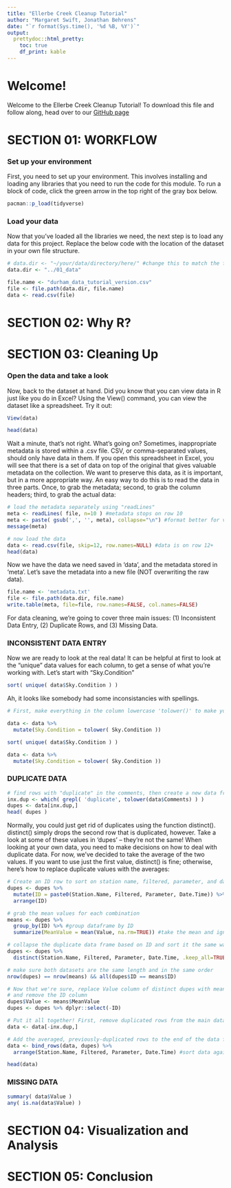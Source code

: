 ```yaml
---
title: "Ellerbe Creek Cleanup Tutorial"
author: "Margaret Swift, Jonathan Behrens"
date: "`r format(Sys.time(), '%d %B, %Y')`"
output:
  prettydoc::html_pretty:
    toc: true
    df_print: kable
---
```


# Welcome!

Welcome to the Ellerbe Creek Cleanup Tutorial! To download this file and follow along, head over to our [GitHub page](https://github.com/margaret-swift/ellerbe-creek)

# SECTION 01: WORKFLOW

### Set up your environment

First, you need to set up your environment. This involves installing and loading any libraries that you need to run the code for this module. To run a block of code, click the green arrow in the top right of the gray box below. 

```r

pacman::p_load(tidyverse)

```

### Load your data

Now that you've loaded all the libraries we need, the next step is to load any data for this project. Replace the below code with the location of the dataset in your own file structure.

```r

# data.dir <- "~/your/data/directory/here/" #change this to match the folder where the data is stored
data.dir <- "../01_data"

file.name <- "durham_data_tutorial_version.csv"
file <- file.path(data.dir, file.name)
data <- read.csv(file)

```




# SECTION 02: Why R?






# SECTION 03: Cleaning Up


### Open the data and take a look

Now, back to the dataset at hand. Did you know that you can view data in R just like you do in Excel? Using the View() command, you can view the dataset like a spreadsheet. Try it out:

```r

View(data)

```

```r

head(data)

```

Wait a minute, that's not right. What's going on? Sometimes, inappropriate metadata is stored within a .csv file. CSV, or comma-separated values, should only have data in them. If you open this spreadsheet in Excel, you will see that there is a set of data on top of the original that gives valuable metadata on the collection. We want to preserve this data, as it is important, but in a more appropriate way. An easy way to do this is to read the data in three parts. Once, to grab the metadata; second, to grab the column headers; third, to grab the actual data:

```r

# load the metadata separately using "readLines"
meta <- readLines( file, n=10 ) #metadata stops on row 10
meta <- paste( gsub(',', '', meta), collapse="\n") #format better for viewing by removing errant commas
message(meta)

# now load the data
data <- read.csv(file, skip=12, row.names=NULL) #data is on row 12+
head(data)
```

Now we have the data we need saved in 'data', and the metadata stored in 'meta'. Let's save the metadata into a new file (NOT overwriting the raw data).

```r

file.name <- 'metadata.txt'
file <- file.path(data.dir, file.name)
write.table(meta, file=file, row.names=FALSE, col.names=FALSE)

```


For data cleaning, we're going to cover three main issues: (1) Inconsistent Data Entry, (2) Duplicate Rows, and (3) Missing Data.


### INCONSISTENT DATA ENTRY

Now we are ready to look at the real data! It can be helpful at first to look at the "unique" data values for each column, to get a sense of what you're working with. Let's start with "Sky.Condition"

```r

sort( unique( data$Sky.Condition ) )

```

Ah, it looks like somebody had some inconsistancies with spellings. 

```r

# First, make everything in the column lowercase 'tolower()' to make your life easier

data <- data %>%
  mutate(Sky.Condition = tolower( Sky.Condition ))

sort( unique( data$Sky.Condition ) )

data <- data %>%
  mutate(Sky.Condition = tolower( Sky.Condition ))

```



### DUPLICATE DATA
 
```r

# find rows with "duplicate" in the comments, then create a new data frame just with those.
inx.dup <- which( grepl( 'duplicate', tolower(data$Comments) ) ) 
dupes <- data[inx.dup,] 
head( dupes )

```

Normally, you could just get rid of duplicates using the function distinct(). distinct() simply drops the second row that is duplicated, however. Take a look at some of these values in 'dupes' -- they're not the same! When looking at your own data, you need to make decisions on how to deal with duplicate data. For now, we've decided to take the average of the two values. If you want to use just the first value, distinct() is fine; otherwise, here's how to replace duplicate values with the averages:

```r

# Create an ID row to sort on station name, filtered, parameter, and date
dupes <- dupes %>% 
  mutate(ID = paste0(Station.Name, Filtered, Parameter, Date.Time)) %>%
  arrange(ID)

# grab the mean values for each combination
means <- dupes %>% 
  group_by(ID) %>% #group dataframe by ID
  summarize(MeanValue = mean(Value, na.rm=TRUE)) #take the mean and ignore NAs

# collapse the duplicate data frame based on ID and sort it the same way
dupes <- dupes %>% 
  distinct(Station.Name, Filtered, Parameter, Date.Time, .keep_all=TRUE)

# make sure both datasets are the same length and in the same order
nrow(dupes) == nrow(means) && all(dupes$ID == means$ID)

# Now that we're sure, replace Value column of distinct dupes with mean values 
# and remove the ID column
dupes$Value <- means$MeanValue
dupes <- dupes %>% dplyr::select(-ID)

# Put it all together! First, remove duplicated rows from the main data frame
data <- data[-inx.dup,]

# Add the averaged, previously-duplicated rows to the end of the data frame
data <- bind_rows(data, dupes) %>%
  arrange(Station.Name, Filtered, Parameter, Date.Time) #sort data again

head(data)
```



### MISSING DATA

```r
summary( data$Value )
any( is.na(data$Value) )

```









# SECTION 04: Visualization and Analysis











# SECTION 05: Conclusion